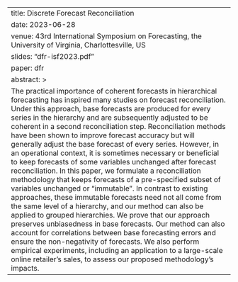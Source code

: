 ---
title: Discrete Forecast Reconciliation
date: 2023-06-28
venue: 43rd International Symposium on Forecasting, the University of Virginia, Charlottesville, US
slides: "dfr-isf2023.pdf"
paper: dfr
abstract: >
    The practical importance of coherent forecasts in hierarchical forecasting has inspired many studies on forecast reconciliation. Under this approach, base forecasts are produced for every series in the hierarchy and are subsequently adjusted to be coherent in a second reconciliation step. Reconciliation methods have been shown to improve forecast accuracy but will generally adjust the base forecast of every series. However, in an operational context, it is sometimes necessary or beneficial to keep forecasts of some variables unchanged after forecast reconciliation. In this paper, we formulate a reconciliation methodology that keeps forecasts of a pre-specified subset of variables unchanged or “immutable”. In contrast to existing approaches, these immutable forecasts need not all come from the same level of a hierarchy, and our method can also be applied to grouped hierarchies. We prove that our approach preserves unbiasedness in base forecasts. Our method can also account for correlations between base forecasting errors and ensure the non-negativity of forecasts. We also perform empirical experiments, including an application to a large-scale online retailer’s sales, to assess our proposed methodology’s impacts.
---